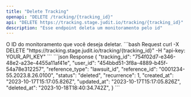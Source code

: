 ```yaml
---
title: "Delete Tracking"
openapi: "DELETE /tracking/{tracking_id}"
api: "DELETE https://tracking.stage.judit.io/tracking/{tracking_id}"
description: "Esse endpoint deleta um monitoramento pelo id"
---
```


<ParamField path="tracking_id" type="string" required>
    O ID do monitoramento que você deseja deletar.
</ParamField>

<RequestExample>
    ```bash Request
    curl -X DELETE "https://tracking.stage.judit.io/tracking/{tracking_id}"
    -H "api-key: YOUR_API_KEY"
    ```
</RequestExample>

<ResponseExample>
    ```json Response
    {
        "tracking_id": "754f02d7-e346-48e2-a23e-4455a11af41e",
        "user_id": "454bbd51-3f8a-4889-b45f-54a78e312257",
        "reference_type": "lawsuit_id",
        "reference_id": "0001234-55.2023.8.26.0100",
        "status": "deleted",
        "recurrence": 1,
        "created_at": "2023-10-17T15:17:05.826Z",
        "updated_at": "2023-10-17T15:17:05.826Z",
        "deleted_at": "2023-10-18T18:40:34.742Z",
    }
    ```
</ResponseExample>
